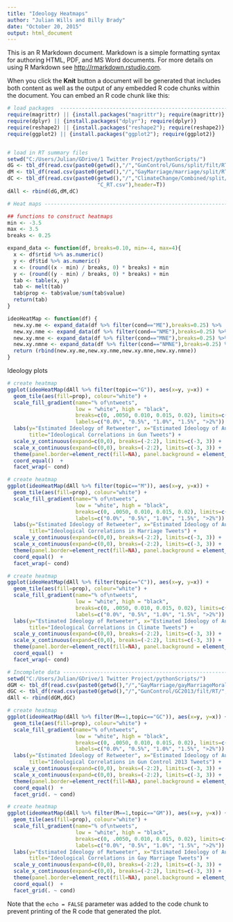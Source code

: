 ```yaml
---
title: "Ideology Heatmaps"
author: "Julian Wills and Billy Brady"
date: "October 20, 2015"
output: html_document
---
```


This is an R Markdown document. Markdown is a simple formatting syntax for authoring HTML, PDF, and MS Word documents. For more details on using R Markdown see <http://rmarkdown.rstudio.com>.

When you click the **Knit** button a document will be generated that includes both content as well as the output of any embedded R code chunks within the document. You can embed an R code chunk like this:

```r
# load packages  --------------------------------------------------------
require(magrittr) || {install.packages("magrittr"); require(magrittr)}
require(dplyr) || {install.packages("dplyr"); require(dplyr)}
require(reshape2) || {install.packages("reshape2"); require(reshape2)}
require(ggplot2) || {install.packages("ggplot2"); require(ggplot2)}


# load in RT summary files
setwd("C:/Users/Julian/GDrive/1 Twitter Project/pythonScripts/")
dG <- tbl_df(read.csv(paste0(getwd(),"/","GunControl/Guns/split/filt/RT/","G_RT.csv"),header=T))
dM <- tbl_df(read.csv(paste0(getwd(),"/","GayMarriage/marriage/split/RT/","M_RT.csv"),header=T))
dC <- tbl_df(read.csv(paste0(getwd(),"/","ClimateChange/Combined/split/filt/append/RT/",
                             "C_RT.csv"),header=T))
dAll <- rbind(dG,dM,dC)

# Heat maps ---------------------------------------------------------------

## functions to construct heatmaps
min <- -3.5
max <- 3.5
breaks <- 0.25

expand_data <- function(df, breaks=0.10, min=-4, max=4){
  x <- df$rtid %>% as.numeric()
  y <- df$tid %>% as.numeric()
  x <- (round((x - min) / breaks, 0) * breaks) + min
  y <- (round((y - min) / breaks, 0) * breaks) + min
  tab <- table(x, y)
  tab <- melt(tab)
  tab$prop <- tab$value/sum(tab$value)
  return(tab)
}

ideoHeatMap <- function(df) { 
  new.xy.me <- expand_data(df %>% filter(cond=="ME"),breaks=0.25) %>%  mutate(cond="ME")
  new.xy.nme <- expand_data(df %>% filter(cond=="NME"),breaks=0.25) %>% mutate(cond="NME")
  new.xy.mne <- expand_data(df %>% filter(cond=="MNE"),breaks=0.25) %>% mutate(cond="MNE")
  new.xy.nmne <- expand_data(df %>% filter(cond=="NMNE"),breaks=0.25) %>%  mutate(cond="NMNE")
  return (rbind(new.xy.me,new.xy.nme,new.xy.mne,new.xy.nmne))
}
```

Ideology plots 

```r
# create heatmap
ggplot(ideoHeatMap(dAll %>% filter(topic=="G")), aes(x=y, y=x)) +
  geom_tile(aes(fill=prop), colour="white") +
  scale_fill_gradient(name="% of\ntweets", 
                      low = "white", high = "black", 
                      breaks=c(0, .0050, 0.010, 0.015, 0.02), limits=c(0, .021),
                      labels=c("0.0%", "0.5%", "1.0%", "1.5%", ">2%")) +
  labs(y="Estimated Ideology of Retweeter", x="Estimated Ideology of Author",
       title="Ideological Correlations in Gun Tweets") + 
  scale_y_continuous(expand=c(0,0), breaks=(-2:2), limits=c(-3, 3)) +
  scale_x_continuous(expand=c(0,0), breaks=(-2:2), limits=c(-3, 3)) +
  theme(panel.border=element_rect(fill=NA), panel.background = element_blank()) +
  coord_equal()  +
  facet_wrap(~ cond)

# create heatmap
ggplot(ideoHeatMap(dAll %>% filter(topic=="M")), aes(x=y, y=x)) +
  geom_tile(aes(fill=prop), colour="white") +
  scale_fill_gradient(name="% of\ntweets", 
                      low = "white", high = "black", 
                      breaks=c(0, .0050, 0.010, 0.015, 0.02), limits=c(0, .021),
                      labels=c("0.0%", "0.5%", "1.0%", "1.5%", ">2%")) +
  labs(y="Estimated Ideology of Retweeter", x="Estimated Ideology of Author",
       title="Ideological Correlations in Marriage Tweets") + 
  scale_y_continuous(expand=c(0,0), breaks=(-2:2), limits=c(-3, 3)) +
  scale_x_continuous(expand=c(0,0), breaks=(-2:2), limits=c(-3, 3)) +
  theme(panel.border=element_rect(fill=NA), panel.background = element_blank()) +
  coord_equal()  +
  facet_wrap(~ cond)

# create heatmap
ggplot(ideoHeatMap(dAll %>% filter(topic=="C")), aes(x=y, y=x)) +
  geom_tile(aes(fill=prop), colour="white") +
  scale_fill_gradient(name="% of\ntweets", 
                      low = "white", high = "black", 
                      breaks=c(0, .0050, 0.010, 0.015, 0.02), limits=c(0, .021),
                      labels=c("0.0%", "0.5%", "1.0%", "1.5%", ">2%")) +
  labs(y="Estimated Ideology of Retweeter", x="Estimated Ideology of Author",
       title="Ideological Correlations in Climate Tweets") + 
  scale_y_continuous(expand=c(0,0), breaks=(-2:2), limits=c(-3, 3)) +
  scale_x_continuous(expand=c(0,0), breaks=(-2:2), limits=c(-3, 3)) +
  theme(panel.border=element_rect(fill=NA), panel.background = element_blank()) +
  coord_equal()  +
  facet_wrap(~ cond)

# Incomplete data ---------------------------------------------------------
setwd("C:/Users/Julian/GDrive/1 Twitter Project/pythonScripts/")
dGM <- tbl_df(read.csv(paste0(getwd(),"/","GayMarriage/gayMarriageMoral/split/RT/","GM_RT.csv"),header=T))
dGC <- tbl_df(read.csv(paste0(getwd(),"/","GunControl/GC2013/filt/RT/","GC_RT.csv"),header=T))
dAll <- rbind(dGM,dGC)

# create heatmap
ggplot(ideoHeatMap(dAll %>% filter(M==1,topic=="GC")), aes(x=y, y=x)) +
  geom_tile(aes(fill=prop), colour="white") +
  scale_fill_gradient(name="% of\ntweets", 
                      low = "white", high = "black", 
                      breaks=c(0, .0050, 0.010, 0.015, 0.02), limits=c(0, .021),
                      labels=c("0.0%", "0.5%", "1.0%", "1.5%", ">2%")) +
  labs(y="Estimated Ideology of Retweeter", x="Estimated Ideology of Author",
       title="Ideological Correlations in Gun Control 2013 Tweets") + 
  scale_y_continuous(expand=c(0,0), breaks=(-2:2), limits=c(-3, 3)) +
  scale_x_continuous(expand=c(0,0), breaks=(-2:2), limits=c(-3, 3)) +
  theme(panel.border=element_rect(fill=NA), panel.background = element_blank()) +
  coord_equal()  +
  facet_grid(. ~ cond)

# create heatmap
ggplot(ideoHeatMap(dAll %>% filter(M==1,topic=="GM")), aes(x=y, y=x)) +
  geom_tile(aes(fill=prop), colour="white") +
  scale_fill_gradient(name="% of\ntweets", 
                      low = "white", high = "black", 
                      breaks=c(0, .0050, 0.010, 0.015, 0.02), limits=c(0, .021),
                      labels=c("0.0%", "0.5%", "1.0%", "1.5%", ">2%")) +
  labs(y="Estimated Ideology of Retweeter", x="Estimated Ideology of Author",
       title="Ideological Correlations in Gay Marriage Tweets") + 
  scale_y_continuous(expand=c(0,0), breaks=(-2:2), limits=c(-3, 3)) +
  scale_x_continuous(expand=c(0,0), breaks=(-2:2), limits=c(-3, 3)) +
  theme(panel.border=element_rect(fill=NA), panel.background = element_blank()) +
  coord_equal()  +
  facet_grid(. ~ cond)
```

Note that the `echo = FALSE` parameter was added to the code chunk to prevent printing of the R code that generated the plot.
